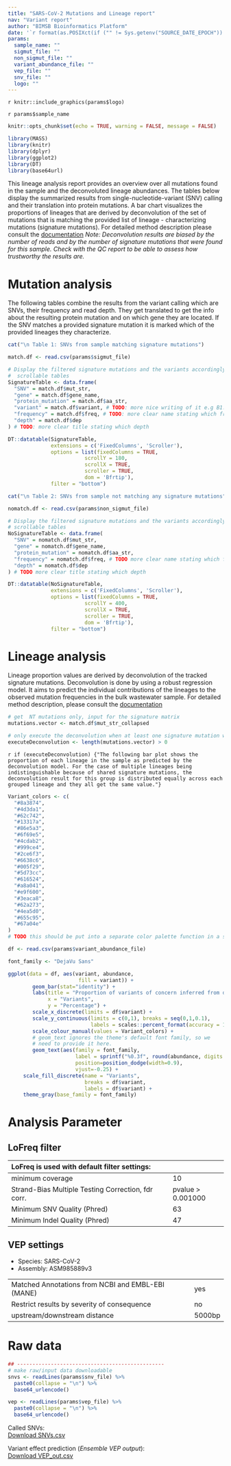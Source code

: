 ```yaml
---
title: "SARS-CoV-2 Mutations and Lineage report"
nav: "Variant report"
author: "BIMSB Bioinformatics Platform"
date: '`r format(as.POSIXct(if ("" != Sys.getenv("SOURCE_DATE_EPOCH")) { as.numeric(Sys.getenv("SOURCE_DATE_EPOCH")) } else { Sys.time() }, origin="1970-01-01"), "%Y-%m-%d %H:%M:%S")`'
params:
  sample_name: ""
  sigmut_file: ""
  non_sigmut_file: ""
  variant_abundance_file: ""
  vep_file: ""
  snv_file: ""
  logo: ""
---
```


<style>
.dropdown-menu {
  max-height: 200px;
  overflow-y: scroll;}
</style>

<div id="logo" align="top">
`r knitr::include_graphics(params$logo)`
</div>

<sample>`r params$sample_name`</sample>

```r
knitr::opts_chunk$set(echo = TRUE, warning = FALSE, message = FALSE)

library(MASS)
library(knitr)
library(dplyr)
library(ggplot2)
library(DT)
library(base64url)
```


This lineage analysis report provides an overview over all mutations found in 
the sample and the deconvoluted lineage abundances. The tables below display the
summarized results from single-nucleotide-variant (SNV) calling and their 
translation into protein mutations. A bar chart visualizes the proportions of 
lineages that are derived by deconvolution of the set of mutations that is 
matching the provided list of lineage - characterizing mutations (signature 
mutations). For detailed method description please consult the
[documentation](http://bioinformatics.mdc-berlin.de/pigx_docs/pigx-sars-cov-2.html#output-description)
*Note: Deconvolution results are biased by the number of reads and by the number
of signature mutations that were found for this sample.  Check with the QC 
report to be able to assess how trustworthy the results are.*

# Mutation analysis

The following tables combine the results from the variant calling which are 
SNVs, their frequency and read depth. They get translated to get the info 
about the resulting protein mutation and on which gene they are located. If the
SNV matches a provided signature mutation it is marked which of the provided
lineages they characterize. 

```r
cat("\n Table 1: SNVs from sample matching signature mutations")
```

```r
match.df <- read.csv(params$sigmut_file)

# Display the filtered signature mutations and the variants accordingly in
#  scrollable tables
SignatureTable <- data.frame(
  "SNV" = match.df$mut_str,
  "gene" = match.df$gene_name,
  "protein_mutation" = match.df$aa_str,
  "variant" = match.df$variant, # TODO: more nice writing of it e.g B1.1.7
  "frequency" = match.df$freq, # TODO: more clear name stating which frequency
  "depth" = match.df$dep
) # TODO: more clear title stating which depth

DT::datatable(SignatureTable,
              extensions = c('FixedColumns', 'Scroller'),
              options = list(fixedColumns = TRUE, 
                         scrollY = 180,
                         scrollX = TRUE,
                         scroller = TRUE,
                         dom = 'Bfrtip'),
              filter = "bottom")
```

```r
cat("\n Table 2: SNVs from sample not matching any signature mutations")
```

```r
nomatch.df <- read.csv(params$non_sigmut_file)

# Display the filtered signature mutations and the variants accordingly in
# scrollable tables
NoSignatureTable <- data.frame(
  "SNV" = nomatch.df$mut_str,
  "gene" = nomatch.df$gene_name,
  "protein_mutation" = nomatch.df$aa_str,
  "frequency" = nomatch.df$freq, # TODO more clear name stating which frequency
  "depth" = nomatch.df$dep
) # TODO more clear title stating which depth

DT::datatable(NoSignatureTable,
              extensions = c('FixedColumns', 'Scroller'),
              options = list(fixedColumns = TRUE, 
                         scrollY = 400,
                         scrollX = TRUE,
                         scroller = TRUE,
                         dom = 'Bfrtip'),
              filter = "bottom")
```

# Lineage analysis
Lineage proportion values are derived by deconvolution of the tracked signature mutations. Deconvolution is done by using a robust regression model. It aims to predict the individual contributions of the lineages to the observed mutation frequencies in the bulk wastewater sample. For detailed method description, please consult the [documentation](https://bioinformatics.mdc-berlin.de/pigx_docs/pigx-sars-cov-2.html#output-description)


```r
# get  NT mutations only, input for the signature matrix
mutations.vector <- match.df$mut_str_collapsed

# only execute the deconvolution when at least one signature mutation was found
executeDeconvolution <- length(mutations.vector) > 0
```

`r if (executeDeconvolution) {"The following bar plot shows the proportion of each lineage in the sample as predicted by the deconvolution model. For the case of multiple lineages being indistinguishable because of shared signature mutations, the deconvolution result for this group is distributed equally across each grouped lineage and they all get the same value."}` 

```r
Variant_colors <- c(
  "#8a3874",
  "#4d3da1",
  "#62c742",
  "#13317a",
  "#86e5a3",
  "#6f69e5",
  "#4cdab2",
  "#999ce4",
  "#2ce6f3",
  "#6638c6",
  "#005f29",
  "#5d73cc",
  "#616524",
  "#a8a041",
  "#e9f600",
  "#3eaca8",
  "#62a273",
  "#4ea5d0",
  "#655c95",
  "#67a04e"
)
# TODO this should be put into a separate color palette function in a separate file

df <- read.csv(params$variant_abundance_file)

font_family <- "DejaVu Sans"

ggplot(data = df, aes(variant, abundance,
                       fill = variant)) +
        geom_bar(stat="identity") +
        labs(title = "Proportion of variants of concern inferred from deconvolution",
             x = "Variants",
             y = "Percentage") +
        scale_x_discrete(limits = df$variant) +
        scale_y_continuous(limits = c(0,1), breaks = seq(0,1,0.1),
                           labels = scales::percent_format(accuracy = 1)) +
        scale_colour_manual(values = Variant_colors) +
        # geom_text ignores the theme's default font family, so we
        # need to provide it here.
        geom_text(aes(family = font_family,
                      label = sprintf("%0.3f", round(abundance, digits = 3))),
                      position=position_dodge(width=0.9), 
                      vjust=-0.25) + 
     scale_fill_discrete(name = "Variants",
                         breaks = df$variant,
                         labels = df$variant) +
     theme_gray(base_family = font_family)
```

# Analysis Parameter

## LoFreq filter
| LoFreq is used with default filter settings:       |                   |
| :------------------------------------------------- | :---------------- |
| minimum coverage                                   | 10                |
| Strand-Bias Multiple Testing Correction, fdr corr. | pvalue > 0.001000 |
| Minimum SNV Quality (Phred)                        | 63                |
| Minimum Indel Quality (Phred)                      | 47                |

## VEP settings  
* Species: SARS-CoV-2  
* Assembly: ASM985889v3  

|                                                   |        |
| :------------------------------------------------ | :----- |
| Matched Annotations from NCBI and EMBL-EBI (MANE) | yes    |
| Restrict results by severity of consequence       | no     |
| upstream/downstream distance                      | 5000bp |


# Raw data 

```r
## ------------------------------------------------
# make raw/input data downloadable
snvs <- readLines(params$snv_file) %>%
  paste0(collapse = "\n") %>%
  base64_urlencode()

vep <- readLines(params$vep_file) %>%
  paste0(collapse = "\n") %>%
  base64_urlencode()
```



Called SNVs:  
[Download SNVs.csv](`r sprintf('data:text/csv;base64,%s', snvs)`)

Variant effect prediction (*Ensemble VEP output*):  
[Download VEP_out.csv](`r sprintf('data:text/csv;base64,%s', vep)`)
